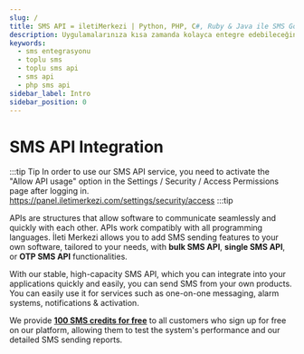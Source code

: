```yaml
---
slug: /
title: SMS API = iletiMerkezi | Python, PHP, C#, Ruby & Java ile SMS Gönder
description: Uygulamalarınıza kısa zamanda kolayca entegre edebileceğiniz, stabil çalışan, yüksek kapasiteli ve hızlı SMS API‘miz ile sizde kendi ürünlerinizden SMS gönderimi yapmaya bugün başlayabilirsiniz.
keywords:
  - sms entegrasyonu
  - toplu sms
  - toplu sms api
  - sms api
  - php sms api
sidebar_label: Intro
sidebar_position: 0
---
```


# SMS API Integration

:::tip Tip
In order to use our SMS API service, you need to activate the "Allow API usage" option in the Settings / Security / Access Permissions page after logging in. https://panel.iletimerkezi.com/settings/security/access
:::tip

APIs are structures that allow software to communicate seamlessly and quickly with each other.
APIs work compatibly with all programming languages. İleti Merkezi allows you to add SMS sending features to your own software, tailored to your needs, with **bulk SMS API**, **single SMS API**, or **OTP SMS API** functionalities.

With our stable, high-capacity SMS API, which you can integrate into your applications quickly and easily, you can send SMS from your own products. You can easily use it for services such as one-on-one messaging, alarm systems, notifications & activation.

We provide **[100 SMS credits for free](https://www.iletimerkezi.com/panel/auth/signup?ref=toplusmsapi.com)** to all customers who sign up for free on our platform, allowing them to test the system's performance and our detailed SMS sending reports.